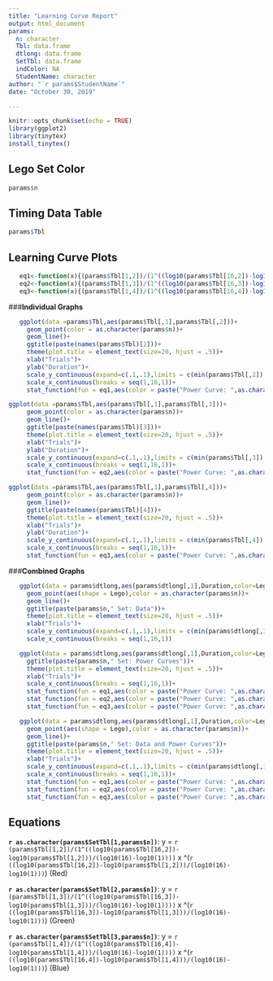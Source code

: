 ---
title: "Learning Curve Report"
output: html_document
params: 
  n: character
  Tbl: data.frame
  dtlong: data.frame
  SetTbl: data.frame
  indColor: NA
  StudentName: character
author: "`r params$StudentName`"
date: "October 30, 2019"

---

```{r setup, include=FALSE}
knitr::opts_chunk$set(echo = TRUE)
library(ggplot2)
library(tinytex)
install_tinytex()
```

## Lego Set Color 

```{r echo=FALSE}
params$n
```

## Timing Data Table

```{r echo=FALSE}
params$Tbl
```


## Learning Curve Plots

```{r echo=FALSE, warning=FALSE, include=FALSE}
   eq1<-function(x){(params$Tbl[1,2])/(1^((log10(params$Tbl[16,2])-log10(params$Tbl[1,2]))/(log10(16)-log10(1))))*x^((log10(params$Tbl[16,2])-log10(params$Tbl[1,2]))/(log10(16)-log10(1)))}
   eq2<-function(x){(params$Tbl[1,3])/(1^((log10(params$Tbl[16,3])-log10(params$Tbl[1,3]))/(log10(16)-log10(1))))*x^((log10(params$Tbl[16,3])-log10(params$Tbl[1,3]))/(log10(16)-log10(1)))}
   eq3<-function(x){(params$Tbl[1,4])/(1^((log10(params$Tbl[16,4])-log10(params$Tbl[1,4]))/(log10(16)-log10(1))))*x^((log10(params$Tbl[16,4])-log10(params$Tbl[1,4]))/(log10(16)-log10(1)))}
```  


###**Individual Graphs**

```{r echo=FALSE,warning=FALSE,message=FALSE}
   ggplot(data =params$Tbl,aes(params$Tbl[,1],params$Tbl[,2]))+
     geom_point(color = as.character(params$n))+
     geom_line()+
     ggtitle(paste(names(params$Tbl)[2]))+
     theme(plot.title = element_text(size=20, hjust = .5))+
     xlab("Trials")+
     ylab("Duration")+
     scale_y_continuous(expand=c(.1,.1),limits = c(min(params$Tbl[,2]),NA))+
     scale_x_continuous(breaks = seq(1,16,1))+
     stat_function(fun = eq1,aes(color = paste("Power Curve: ",as.character(params$SetTbl[1,params$n]))),color = "magenta3")
```


```{r echo=FALSE,warning=FALSE,message=FALSE}
ggplot(data =params$Tbl,aes(params$Tbl[,1],params$Tbl[,3]))+
     geom_point(color = as.character(params$n))+
     geom_line()+
     ggtitle(paste(names(params$Tbl)[3]))+
     theme(plot.title = element_text(size=20, hjust = .5))+
     xlab("Trials")+
     ylab("Duration")+
     scale_y_continuous(expand=c(.1,.1),limits = c(min(params$Tbl[,3]),NA))+
     scale_x_continuous(breaks = seq(1,16,1))+
     stat_function(fun = eq2,aes(color = paste("Power Curve: ",as.character(params$SetTbl[1,params$n]))),color = "magenta3")
```


```{r echo=FALSE,warning=FALSE,message=FALSE}
ggplot(data =params$Tbl,aes(params$Tbl[,1],params$Tbl[,4]))+
     geom_point(color = as.character(params$n))+
     geom_line()+
     ggtitle(paste(names(params$Tbl)[4]))+
     theme(plot.title = element_text(size=20, hjust = .5))+
     xlab("Trials")+
     ylab("Duration")+
     scale_y_continuous(expand=c(.1,.1),limits = c(min(params$Tbl[,4]),NA))+
     scale_x_continuous(breaks = seq(1,16,1))+
     stat_function(fun = eq3,aes(color = paste("Power Curve: ",as.character(params$SetTbl[1,params$n]))),color = "magenta3")
```


###**Combined Graphs**

```{r echo=FALSE,warning=FALSE,message=FALSE}
   ggplot(data = params$dtlong,aes(params$dtlong[,1],Duration,color=Lego))+
     geom_point(aes(shape = Lego),color = as.character(params$n))+
     geom_line()+
     ggtitle(paste(params$n," Set: Data"))+
     theme(plot.title = element_text(size=20, hjust = .5))+
     xlab("Trials")+
     scale_y_continuous(expand=c(.1,.1),limits = c(min(params$dtlong[,3]),NA))+
     scale_x_continuous(breaks = seq(1,16,1))
```


```{r echo=FALSE,warning=FALSE,message=FALSE}
   ggplot(data = params$dtlong,aes(params$dtlong[,1],Duration,color=Lego))+
     ggtitle(paste(params$n," Set: Power Curves"))+
     theme(plot.title = element_text(size=20, hjust = .5))+
     xlab("Trials")+
     scale_x_continuous(breaks = seq(1,16,1))+
     stat_function(fun = eq1,aes(color = paste("Power Curve: ",as.character(params$SetTbl[1,params$n]))))+
     stat_function(fun = eq2,aes(color = paste("Power Curve: ",as.character(params$SetTbl[2,params$n]))))+
     stat_function(fun = eq3,aes(color = paste("Power Curve: ",as.character(params$SetTbl[3,params$n]))))

```


```{r echo=FALSE,warning=FALSE,message=FALSE}
   ggplot(data = params$dtlong,aes(params$dtlong[,1],Duration,color=Lego))+
     geom_point(aes(shape = Lego),color = as.character(params$n))+
     geom_line()+
     ggtitle(paste(params$n," Set: Data and Power Curves"))+
     theme(plot.title = element_text(size=20, hjust = .5))+
     xlab("Trials")+
     scale_y_continuous(expand=c(.1,.1),limits = c(min(params$dtlong[,3]),NA))+
     scale_x_continuous(breaks = seq(1,16,1))+
     stat_function(fun = eq1,aes(color = paste("Power Curve: ",as.character(params$SetTbl[1,params$n]))),color = "#F8766D")+
     stat_function(fun = eq2,aes(color = paste("Power Curve: ",as.character(params$SetTbl[2,params$n]))),color = "limegreen")+
     stat_function(fun = eq3,aes(color = paste("Power Curve: ",as.character(params$SetTbl[3,params$n]))),color = "#00BFC4")
```



## Equations

**`r as.character(params$SetTbl[1,params$n])`**: y = `r (params$Tbl[1,2])/(1^((log10(params$Tbl[16,2])-log10(params$Tbl[1,2]))/(log10(16)-log10(1))))` x ^(`r ((log10(params$Tbl[16,2])-log10(params$Tbl[1,2]))/(log10(16)-log10(1)))`) (Red)

**`r as.character(params$SetTbl[2,params$n])`**: y = `r (params$Tbl[1,3])/(1^((log10(params$Tbl[16,3])-log10(params$Tbl[1,3]))/(log10(16)-log10(1))))` x ^(`r ((log10(params$Tbl[16,3])-log10(params$Tbl[1,3]))/(log10(16)-log10(1)))`) (Green)

**`r as.character(params$SetTbl[3,params$n])`**: y = `r (params$Tbl[1,4])/(1^((log10(params$Tbl[16,4])-log10(params$Tbl[1,4]))/(log10(16)-log10(1))))` x ^(`r ((log10(params$Tbl[16,4])-log10(params$Tbl[1,4]))/(log10(16)-log10(1)))`) (Blue)




